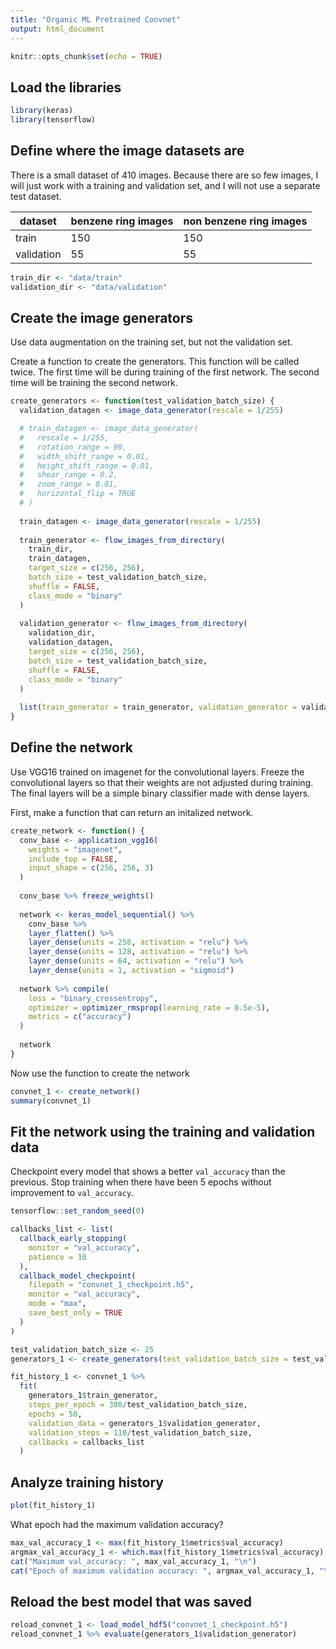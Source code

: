 ```yaml
---
title: "Organic ML Pretrained Convnet"
output: html_document
---
```


```r
knitr::opts_chunk$set(echo = TRUE)
```

## Load the libraries

```r
library(keras)
library(tensorflow)
```

## Define where the image datasets are

There is a small dataset of 410 images. Because there are so few images, I will just work with a training and validation set, and I will not use a separate test dataset.

|dataset|benzene ring images|non benzene ring images
|---|---|---|
|train|150|150|
|validation|55|55|

```r
train_dir <- "data/train"
validation_dir <- "data/validation"
```

## Create the image generators

Use data augmentation on the training set, but not the validation set.

Create a function to create the generators. This function will be called twice. The first time will be during training of the first network. The second time will be training the second network.

```r
create_generators <- function(test_validation_batch_size) {
  validation_datagen <- image_data_generator(rescale = 1/255)

  # train_datagen <- image_data_generator(
  #   rescale = 1/255,
  #   rotation_range = 90,
  #   width_shift_range = 0.01,
  #   height_shift_range = 0.01,
  #   shear_range = 0.2,
  #   zoom_range = 0.01,
  #   horizontal_flip = TRUE
  # )
  
  train_datagen <- image_data_generator(rescale = 1/255)
  
  train_generator <- flow_images_from_directory(
    train_dir,
    train_datagen,
    target_size = c(256, 256),
    batch_size = test_validation_batch_size,
    shuffle = FALSE,
    class_mode = "binary"
  )
  
  validation_generator <- flow_images_from_directory(
    validation_dir,
    validation_datagen,
    target_size = c(256, 256),
    batch_size = test_validation_batch_size,
    shuffle = FALSE,
    class_mode = "binary"
  )
  
  list(train_generator = train_generator, validation_generator = validation_generator)
}
```

## Define the network

Use VGG16 trained on imagenet for the convolutional layers. Freeze the convolutional layers so that their weights are not adjusted during training. The final layers will be a simple binary classifier made with dense layers.

First, make a function that can return an initalized network.

```r
create_network <- function() {
  conv_base <- application_vgg16(
    weights = "imagenet",
    include_top = FALSE,
    input_shape = c(256, 256, 3)
  )
  
  conv_base %>% freeze_weights()
  
  network <- keras_model_sequential() %>%
    conv_base %>%
    layer_flatten() %>%
    layer_dense(units = 256, activation = "relu") %>%
    layer_dense(units = 128, activation = "relu") %>%
    layer_dense(units = 64, activation = "relu") %>%
    layer_dense(units = 1, activation = "sigmoid")
  
  network %>% compile(
    loss = "binary_crossentropy",
    optimizer = optimizer_rmsprop(learning_rate = 0.5e-5),
    metrics = c("accuracy")
  )
  
  network
}
```

Now use the function to create the network

```r
convnet_1 <- create_network()
summary(convnet_1)
```

## Fit the network using the training and validation data

Checkpoint every model that shows a better `val_accuracy` than the previous. Stop training when there have been 5 epochs without improvement to `val_accuracy`.

```r
tensorflow::set_random_seed(0)

callbacks_list <- list(
  callback_early_stopping(
    monitor = "val_accuracy",
    patience = 10
  ),
  callback_model_checkpoint(
    filepath = "convnet_1_checkpoint.h5",
    monitor = "val_accuracy",
    mode = "max",
    save_best_only = TRUE
  )
)

test_validation_batch_size <- 25
generators_1 <- create_generators(test_validation_batch_size = test_validation_batch_size)

fit_history_1 <- convnet_1 %>%
  fit(
    generators_1$train_generator,
    steps_per_epoch = 300/test_validation_batch_size,
    epochs = 50,
    validation_data = generators_1$validation_generator,
    validation_steps = 110/test_validation_batch_size,
    callbacks = callbacks_list
  )
```

## Analyze training history

```r
plot(fit_history_1)
```

What epoch had the maximum validation accuracy?

```r
max_val_accuracy_1 <- max(fit_history_1$metrics$val_accuracy)
argmax_val_accuracy_1 <- which.max(fit_history_1$metrics$val_accuracy)
cat("Maximum val_accuracy: ", max_val_accuracy_1, "\n")
cat("Epoch of maximum validation accuracy: ", argmax_val_accuracy_1, "\n")
```

## Reload the best model that was saved

```r
reload_convnet_1 <- load_model_hdf5("convnet_1_checkpoint.h5")
reload_convnet_1 %>% evaluate(generators_1$validation_generator)
```

